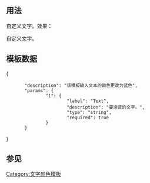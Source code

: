 {{Documentation subpage}}
<!-- PLEASE ADD CATEGORIES AND INTERWIKIS AT THE BOTTOM OF THIS PAGE -->

== 用法 ==
自定义{{tlc|blue|颜色}}文字。效果：

自定义{{blue|颜色}}文字。

== 模板数据 ==
{{TemplateDataHeader}}
<TemplateData>
{
        "description": "该模板输入文本的颜色更改为蓝色",
        "params": {
                "1": {
                        "label": "Text",
                        "description": "要涂蓝的文字。",
                        "type": "string",
                        "required": true
                }
        }
}
</TemplateData>

== 参见 ==
{{文字颜色模板参见}}

<includeonly><!--
++++ PLEASE ADD CATEGORIES AND INTERWIKIS BELOW THIS LINE, INSIDE INCLUDEONLY TAGS, THANK YOU. -->
[[Category:文字颜色模板]]
</includeonly>